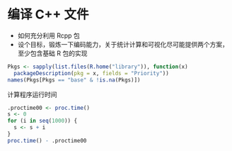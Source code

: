 # 编译 C++ 文件 {#cpp}

- 如何充分利用 Rcpp 包
- 设个目标，锻炼一下编码能力，关于统计计算和可视化尽可能提供两个方案，至少包含基础 R 包的实现

```r
Pkgs <- sapply(list.files(R.home("library")), function(x)
  packageDescription(pkg = x, fields = "Priority"))
names(Pkgs[Pkgs == "base" & !is.na(Pkgs)])
```

计算程序运行时间

```r
.proctime00 <- proc.time()
s <- 0
for (i in seq(1000)) {
  s <- s + i
}
proc.time() - .proctime00
```
